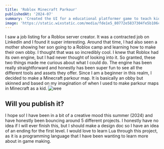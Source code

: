 ```yaml
---
title: 'Roblox Minecraft Parkour'
publishedAt: '2024-07'
summary: 'Created the UI for a educational platformer game to teach kids about level design and get an introduction to Unity.'
image: 'https://static.wixstatic.com/media/fde1e5_80772e5837304fe5b106c19528d339e3~mv2.gif'
---
```


I saw a job listing for a Roblox server creator. It was a contracted job on LinkedIn and I found it super interesting.
 Around that time, I had also seen a mother showing her son going to a Roblox camp and learning how to make their own obby. 
 I thought that was so incredibly cool. I knew that Roblox had its own engine, but I had never thought of looking into it. So granted,
  these two things made me curious about what I could do. The engine has been really straightforward and honestly has been super fun to 
  see all the different tools and assets they offer. Since I am a beginner in this realm, I decided to make a Minecraft parkour map. It is 
  basically an obby but skinned and based on my imagination of when I used to make parkour maps in Minecraft as a kid.
     ![wee](https://static.planetminecraft.com/files/resource_media/screenshot/1752/maxresdefault1246-lrg-lrg-1514425102_lrg.jpg)

## Will you publish it?
I hope so! I have been in a bit of a creative mood this summer (2024) and have honestly been bouncing around 5 different projects. 
I honestly have no idea if I will ever finish this, but I should make a design doc so I have an idea of an ending for the first level. 
I would love to learn Lua through this project, as it is a programming language that I have been wanting to learn more about in game making.